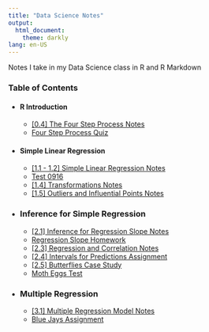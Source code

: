 ```yaml
---
title: "Data Science Notes"
output:
  html_document:
    theme: darkly
lang: en-US
---
```


Notes I take in my Data Science class in R and R Markdown

### Table of Contents
- #### R Introduction
  - [[0.4] The Four Step Process Notes](notes/FourStepProcessNotes)
  - [Four Step Process Quiz](assignments/FourStepProcessQuiz)
- #### Simple Linear Regression
  - [[1.1 - 1.2] Simple Linear Regression Notes](notes/SimpleLinearRegressionNotes)
  - [Test 0916](assignments/Test0916)
  - [[1.4] Transformations Notes](notes/TransformationsNotes)
  - [[1.5] Outliers and Influential Points Notes](notes/OutliersNotes)
- ### Inference for Simple Regression
  - [[2.1] Inference for Regression Slope Notes](notes/InferenceForRegressionSlope)
  - [Regression Slope Homework](assignments/RegressionForInferenceSlopeHW)
  - [[2.3] Regression and Correlation Notes](notes/RegressionAndCorrelationNotes)
  - [[2.4] Intervals for Predictions Assignment](assignments/IntervalsForPredictions)
  - [[2.5] Butterflies Case Study](assignments/ButterflyWings)
  - [Moth Eggs Test](assignments/MothEggsTest)
- ### Multiple Regression
  - [[3.1] Multiple Regression Model Notes](notes/MultipleRegressionModelNotes)
  - [Blue Jays Assignment](assignments/BlueJays)
